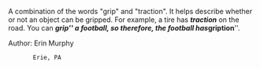A combination of the words "grip" and "traction".  It helps describe whether or not an object can be gripped.  For example, a tire has '''''traction''''' on the road.  You can '''''grip''''' a football, so therefore, the football has '''''gription'''''.

Author: Erin Murphy
        Erie, PA